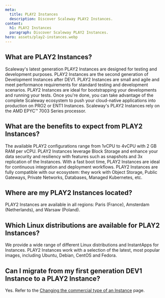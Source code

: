 ```yaml
---
meta:
  title: PLAY2 Instances
  description: Discover Scaleway PLAY2 Instances.
content:
  h1: PLAY2 Instances
  paragraph: Discover Scaleway PLAY2 Instances.
hero: assets/play2-instances.webp
---
```


<Concept>

## What are PLAY2 Instances?
Scaleway's latest generation PLAY2 Instances are designed for testing and development purposes.
PLAY2 Instances are the second generation of Development Instances after DEV1. PLAY2 Instances are small and agile and meet performance requirements for standard testing and development scenarios.
PLAY2 Instances are ideal for bootstrapping your developments and running your tests. Once you're done, you can take advantage of the complete Scaleway ecosystem to push your cloud-native applications into production on PRO2 or ENT1 Instances. 
Scaleway's PLAY2 Instances rely on the AMD EPYC™ 7003 Series processor.

</Concept>

<Concept>

## What are the benefits to expect from PLAY2 Instances?
The available PLAY2 configurations range from 1vCPU to 4vCPU with 2 GB RAM per vCPU.
PLAY2 Instances leverage Block Storage and enhance your data security and resiliency with features such as snapshots and 3x replication of the Instances. With a fast boot time, PLAY2 Instances are ideal for continuous integration and deployment workflows.
PLAY2 Instances are fully compatible with our ecosystem: they work with Object Storage, Public Gateways, Private Networks, Databases, Managed Kubernetes, etc.

</Concept>

<Concept>

## Where are my PLAY2 Instances located?
PLAY2 Instances are available in all regions: Paris (France), Amsterdam (Netherlands), and Warsaw (Poland).

</Concept>

<Concept>

## Which Linux distributions are available for PLAY2 Instances?
We provide a wide range of different Linux distributions and InstantApps for Instances. PLAY2 Instances work with a selection of the latest, most popular images, including Ubuntu, Debian, CentOS and Fedora.

</Concept>

<Concept>

## Can I migrate from my first generation DEV1 Instance to a PLAY2 Instance?
Yes. Refer to the [Changing the commercial type of an Instance](/compute/instances/api-cli/migrating-instances/) page.

</Concept>